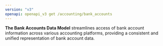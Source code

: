 ```yaml
---
version: "v3"
openapi: openapi_v3 get /accounting/bank_accounts
---
```


**The Bank Accounts Data Model** streamlines access of bank account information across various accounting platforms, providing a consistent and unified representation of bank account data.
